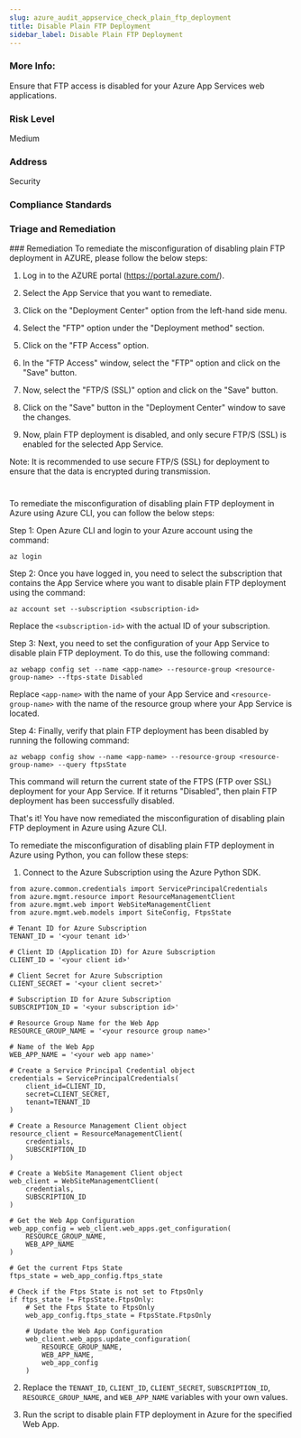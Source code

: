 ```yaml
---
slug: azure_audit_appservice_check_plain_ftp_deployment
title: Disable Plain FTP Deployment
sidebar_label: Disable Plain FTP Deployment
---
```


### More Info:

Ensure that FTP access is disabled for your Azure App Services web applications.

### Risk Level

Medium

### Address

Security

### Compliance Standards



### Triage and Remediation
<Tabs>
<Tab title='Remediation'>
### Remediation

<AccordionGroup>
<Accordion title='Using Console' defaultOpen='true'>
To remediate the misconfiguration of disabling plain FTP deployment in AZURE, please follow the below steps:

1. Log in to the AZURE portal (https://portal.azure.com/).

2. Select the App Service that you want to remediate.

3. Click on the "Deployment Center" option from the left-hand side menu.

4. Select the "FTP" option under the "Deployment method" section.

5. Click on the "FTP Access" option.

6. In the "FTP Access" window, select the "FTP" option and click on the "Save" button.

7. Now, select the "FTP/S (SSL)" option and click on the "Save" button.

8. Click on the "Save" button in the "Deployment Center" window to save the changes.

9. Now, plain FTP deployment is disabled, and only secure FTP/S (SSL) is enabled for the selected App Service.

Note: It is recommended to use secure FTP/S (SSL) for deployment to ensure that the data is encrypted during transmission.

#
</Accordion>

<Accordion title='Using CLI'>
To remediate the misconfiguration of disabling plain FTP deployment in Azure using Azure CLI, you can follow the below steps:

Step 1: Open Azure CLI and login to your Azure account using the command:

```
az login
```

Step 2: Once you have logged in, you need to select the subscription that contains the App Service where you want to disable plain FTP deployment using the command:

```
az account set --subscription <subscription-id>
```

Replace the `<subscription-id>` with the actual ID of your subscription.

Step 3: Next, you need to set the configuration of your App Service to disable plain FTP deployment. To do this, use the following command:

```
az webapp config set --name <app-name> --resource-group <resource-group-name> --ftps-state Disabled
```

Replace `<app-name>` with the name of your App Service and `<resource-group-name>` with the name of the resource group where your App Service is located.

Step 4: Finally, verify that plain FTP deployment has been disabled by running the following command:

```
az webapp config show --name <app-name> --resource-group <resource-group-name> --query ftpsState
```

This command will return the current state of the FTPS (FTP over SSL) deployment for your App Service. If it returns "Disabled", then plain FTP deployment has been successfully disabled.

That's it! You have now remediated the misconfiguration of disabling plain FTP deployment in Azure using Azure CLI.
</Accordion>

<Accordion title='Using Python'>
To remediate the misconfiguration of disabling plain FTP deployment in Azure using Python, you can follow these steps:

1. Connect to the Azure Subscription using the Azure Python SDK.
```
from azure.common.credentials import ServicePrincipalCredentials
from azure.mgmt.resource import ResourceManagementClient
from azure.mgmt.web import WebSiteManagementClient
from azure.mgmt.web.models import SiteConfig, FtpsState

# Tenant ID for Azure Subscription
TENANT_ID = '<your tenant id>'

# Client ID (Application ID) for Azure Subscription
CLIENT_ID = '<your client id>'

# Client Secret for Azure Subscription
CLIENT_SECRET = '<your client secret>'

# Subscription ID for Azure Subscription
SUBSCRIPTION_ID = '<your subscription id>'

# Resource Group Name for the Web App
RESOURCE_GROUP_NAME = '<your resource group name>'

# Name of the Web App
WEB_APP_NAME = '<your web app name>'

# Create a Service Principal Credential object
credentials = ServicePrincipalCredentials(
    client_id=CLIENT_ID,
    secret=CLIENT_SECRET,
    tenant=TENANT_ID
)

# Create a Resource Management Client object
resource_client = ResourceManagementClient(
    credentials,
    SUBSCRIPTION_ID
)

# Create a WebSite Management Client object
web_client = WebSiteManagementClient(
    credentials,
    SUBSCRIPTION_ID
)

# Get the Web App Configuration
web_app_config = web_client.web_apps.get_configuration(
    RESOURCE_GROUP_NAME,
    WEB_APP_NAME
)

# Get the current Ftps State
ftps_state = web_app_config.ftps_state

# Check if the Ftps State is not set to FtpsOnly
if ftps_state != FtpsState.FtpsOnly:
    # Set the Ftps State to FtpsOnly
    web_app_config.ftps_state = FtpsState.FtpsOnly

    # Update the Web App Configuration
    web_client.web_apps.update_configuration(
        RESOURCE_GROUP_NAME,
        WEB_APP_NAME,
        web_app_config
    )
```

2. Replace the `TENANT_ID`, `CLIENT_ID`, `CLIENT_SECRET`, `SUBSCRIPTION_ID`, `RESOURCE_GROUP_NAME`, and `WEB_APP_NAME` variables with your own values.

3. Run the script to disable plain FTP deployment in Azure for the specified Web App.
</Accordion>

</AccordionGroup>
</Tab>
</Tabs>

